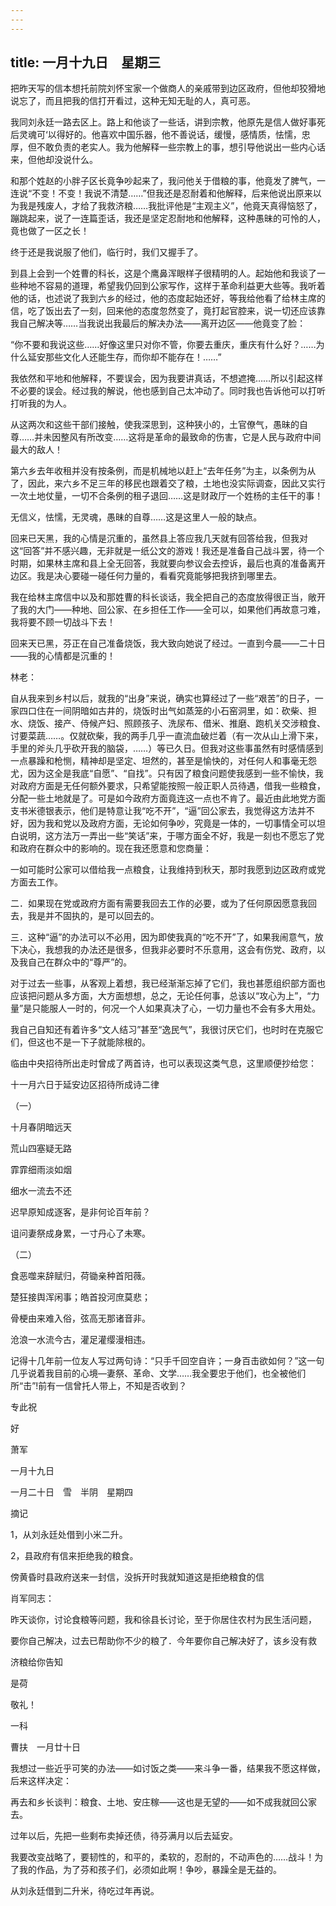 ```yaml
---
---
---
```

title: 一月十九日　星期三
---




把昨天写的信本想托前院刘怀宝家一个做商人的亲戚带到边区政府，但他却狡猾地说忘了，而且把我的信打开看过，这种无知无耻的人，真可恶。

我同刘永廷一路去区上。路上和他谈了一些话，讲到宗教，他原先是信人做好事死后灵魂可‘以得好的。他喜欢中国乐器，他不善说话，缓慢，感情质，怯懦，忠厚，但不敢负责的老实人。我为他解释一些宗教上的事，想引导他说出一些内心话来，但他却没说什么。

和那个姓赵的小胖子区长竟争吵起来了，我问他关于借粮的事，他竟发了脾气，一连说“不变！不变！我说不清楚……”但我还是忍耐着和他解释，后来他说出原来以为我是残废人，才给了我救济粮……我批评他是“主观主义”，他竟天真得恼怒了，蹦跳起来，说了一连篇歪话，我还是坚定忍耐地和他解释，这种愚昧的可怜的人，竟也做了一区之长！

终于还是我说服了他们，临行时，我们又握手了。



到县上会到一个姓曹的科长，这是个鹰鼻浑眼样子很精明的人。起始他和我谈了一些种地不容易的道理，希望我仍回到公家写作，这样于革命利益更大些等。我听着他的话，也述说了我到六乡的经过，他的态度起始还好，等我给他看了给林主席的信，吃了饭出去了一刻，回来他的态度忽然变了，竟打起官腔来，说一切还应该靠我自己解决等……当我说出我最后的解决办法——离开边区——他竟变了脸：

“你不要和我说这些……好像这里只对你不管，你要去重庆，重庆有什么好？……为什么延安那些文化人还能生存，而你却不能存在！……”

我依然和平地和他解释，不要误会，因为我要讲真话，不想遮掩……所以引起这样不必要的误会。经过我的解说，他也感到自己太冲动了。同时我也告诉他可以打听打听我的为人。

从这两次和这些干部们接触，使我深思到，这种狭小的，土官僚气，愚昧的自尊……并未因整风有所改变……这将是革命的最致命的伤害，它是人民与政府中间最大的敌人！

第六乡去年收租并没有按条例，而是机械地以赶上“去年任务”为主，以条例为从了，因此，来六乡不足三年的移民也跟着交了粮，土地也没实际调查，因此又实行一次土地仗量，一切不合条例的租子退回……这是财政厅一个姓杨的主任干的事！

无信义，怯懦，无灵魂，愚昧的自尊……这是这里人一般的缺点。



回来已天黑，我的心情是沉重的，虽然县上答应我几天就有回答给我，但我对这“回答”并不感兴趣，无非就是一纸公文的游戏！我还是准备自己战斗罢，待一个时期，如果林主席和县上全无回答，我就要向参议会去控诉，最后也真的准备离开边区。我是决心要碰一碰任何力量的，看看究竟能够把我挤到哪里去。

我在给林主席信中以及和那姓曹的科长谈话，我全把自己的态度放得很正当，敞开了我的大门——种地、回公家、在乡担任工作——全可以，如果他们再故意刁难，我将要不顾一切战斗下去！

回来天已黑，芬正在自己准备烧饭，我大致向她说了经过。一直到今晨——二十日——我的心情都是沉重的！

林老：

自从我来到乡村以后，就我的“出身”来说，确实也算经过了一些“艰苦”的日子，一家四口住在一间阴暗如古井的，烧饭时出气如蒸笼的小石窑洞里，如：砍柴、担水、烧饭、接产、侍候产妇、照顾孩子、洗尿布、借米、推磨、跑机关交涉粮食、讨要菜蔬……。仅就砍柴，我的两手几乎一直流血破烂着（有一次从山上滑下来，手里的斧头几乎砍开我的脑袋，……）等已久日。但我对这些事虽然有时感情感到一点暴躁和枪恻，精神却是坚定、坦然的，甚至是愉快的，对任何人和事毫无怨尤，因为这全是我底“自愿”、“自找”。只有因了粮食问题使我感到一些不愉快，我对政府方面是无任何额外要求，只希望能按照一般正职人员待遇，借我一些粮食，分配一些土地就是了。可是如今政府方面竟连这一点也不肯了。最近由此地党方面支书米德银表示，他们是特意让我“吃不开”，“逼”回公家去，我觉得这方法并不好，因为我和党以及政府方面，无论如何争吵，究竟是一体的，一切事情全可以坦白说明，这方法万一弄出一些“笑话”来，于哪方面全不好，我是一刻也不愿忘了党和政府在群众中的影响的。现在我还愿意和您商量：

一如可能时公家可以借给我一点粮食，让我维持到秋天，那时我愿到边区政府或党方面去工作。

二．如果现在党或政府方面有需要我回去工作的必要，或为了任何原因愿意我回去，我是并不固执的，是可以回去的。

三．这种“逼”的办法可以不必用，因为即使我真的“吃不开”了，如果我闹意气，放下决心，我想我的办法还是很多，但我非必要时不乐意用，这会有伤党、政府，以及我自己在群众中的“尊严”的。

对于过去一些事，从客观上着想，我已经渐渐忘掉了它们，我也甚愿组织部方面也应该把问题从多方面，大方面想想，总之，无论任何事，总该以“攻心为上”，“力量”是只能服人一时的，何况一个人如果真决了心，一切力量也不会有多大用处。

我自己自知还有着许多“文人结习”甚至“逸民气”，我很讨厌它们，也时时在克服它们，但这也不是一下子就能除根的。

临由中央招待所出走时曾成了两首诗，也可以表现这类气息，这里顺便抄给您：

十一月六日于延安边区招待所成诗二律

（一）

十月春阴暗远天

荒山四塞疑无路

霏霏细雨淡如烟

细水一流去不还

迟早原知成逐客，是非何论百年前？

诅问妻祭成身累，一寸丹心了未寒。

（二）

食恶噬来辞赋归，荷锄亲种首阳薇。

楚狂接舆浑闲事；皓首投河庶莫悲；

骨梗由来难入俗，弦高无那诸音非。

沧浪一水流今古，灌足灌缨漫相违。

记得十几年前一位友人写过两句诗：“只手千回空自许；一身百击欲如何？”这一句几乎说着我目前的心境―妻祭、革命、文学……我全要忠于他们，也全被他们所“击”!前有一信曾托人带上，不知是否收到？

专此祝

好

萧军

一月十九日





一月二十日　雪　半阴　星期四


摘记

1，从刘永廷处借到小米二升。

2，县政府有信来拒绝我的粮食。



傍黄昏时县政府送来一封信，没拆开时我就知道这是拒绝粮食的信

肖军同志：

昨天谈你，讨论食粮等问题，我和徐县长讨论，至于你居住农村为民生活问题，

要你自己解决，过去已帮助你不少的粮了．今年要你自己解决好了，该乡没有救

济粮给你告知

是荷

敬礼！

一科

曹扶　一月廿十日



我想过一些近乎可笑的办法——如讨饭之类——来斗争一番，结果我不愿这样做，后来这样决定：

再去和乡长谈判：粮食、土地、安庄稼——这也是无望的——如不成我就回公家去。

过年以后，先把一些剩布卖掉还债，待芬满月以后去延安。

我要改变战略了，要韧性的，和平的，柔软的，忍耐的，不动声色的……战斗！为了我的作品，为了芬和孩子们，必须如此啊！争吵，暴躁全是无益的。

从刘永廷借到二升米，待吃过年再说。